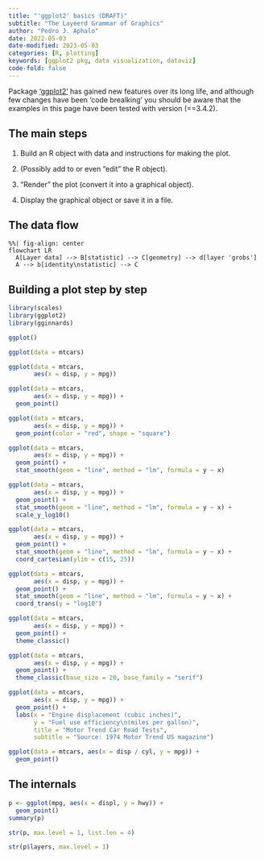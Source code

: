 ```yaml
---
title: "'ggplot2' basics (DRAFT)"
subtitle: "The Layeerd Grammar of Graphics"
author: "Pedro J. Aphalo"
date: 2022-05-03
date-modified: 2023-05-03
categories: [R, plotting]
keywords: [ggplot2 pkg, data visualization, dataviz]
code-fold: false
---
```


::: callout-warning
Package ['ggplot2'](https://ggplot2.tidyverse.org/) has gained new features over its long life, and although few changes have been 'code brealking' you should be aware that the examples in this page have been tested with version (==3.4.2).
:::

## The main steps

1.    Build an R object with data and instructions for making the plot.

1.    (Possibly add to or even "edit" the R object).

2.    "Render" the plot (convert it into a graphical object).

3.    Display the graphical object or save it in a file.

## The data flow

```mermaid
%%| fig-align: center
flowchart LR
  A[Layer data] --> B[statistic] --> C[geometry] --> d[layer 'grobs']
  A --> b[identity\nstatistic] --> C
```

## Building a plot step by step

```r
library(scales)
library(ggplot2)
library(gginnards)
```

```r
ggplot()
```


```r
ggplot(data = mtcars)
```


```r
ggplot(data = mtcars,
       aes(x = disp, y = mpg))
```


```r
ggplot(data = mtcars,
       aes(x = disp, y = mpg)) +
  geom_point()
```


```r
ggplot(data = mtcars,
       aes(x = disp, y = mpg)) +
  geom_point(color = "red", shape = "square")
```


```r
ggplot(data = mtcars,
       aes(x = disp, y = mpg)) +
  geom_point() +
  stat_smooth(geom = "line", method = "lm", formula = y ~ x)
```

```r
ggplot(data = mtcars,
       aes(x = disp, y = mpg)) +
  geom_point() +
  stat_smooth(geom = "line", method = "lm", formula = y ~ x) +
  scale_y_log10()
```


```r
ggplot(data = mtcars,
       aes(x = disp, y = mpg)) +
  geom_point() +
  stat_smooth(geom = "line", method = "lm", formula = y ~ x) +
  coord_cartesian(ylim = c(15, 25))
```


```r
ggplot(data = mtcars,
       aes(x = disp, y = mpg)) +
  geom_point() +
  stat_smooth(geom = "line", method = "lm", formula = y ~ x) +
  coord_trans(y = "log10")
```


```r
ggplot(data = mtcars,
       aes(x = disp, y = mpg)) +
  geom_point() +
  theme_classic()
```


```r
ggplot(data = mtcars,
       aes(x = disp, y = mpg)) +
  geom_point() +
  theme_classic(base_size = 20, base_family = "serif")
```


```r
ggplot(data = mtcars,
       aes(x = disp, y = mpg)) +
  geom_point() +
  labs(x = "Engine displacement (cubic inches)",
       y = "Fuel use efficiency\n(miles per gallon)",
       title = "Motor Trend Car Road Tests",
       subtitle = "Source: 1974 Motor Trend US magazine")
```


```r
ggplot(data = mtcars, aes(x = disp / cyl, y = mpg)) +
  geom_point()
```

## The internals

```r
p <- ggplot(mpg, aes(x = displ, y = hwy)) +
  geom_point()
summary(p)
```

```r
str(p, max.level = 1, list.len = 4)
```

```r
str(p$layers, max.level = 1)
```

